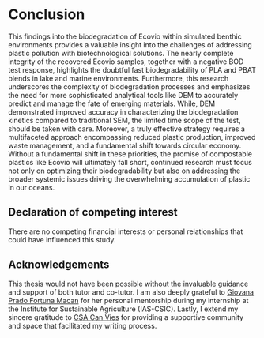 # Conclusion

This findings into the biodegradation of Ecovio\textregistered\ within simulated benthic environments provides a valuable insight into the challenges of addressing plastic pollution with biotechnological solutions. The nearly complete integrity of the recovered Ecovio\textregistered\ samples, together with a negative BOD test response, highlights the doubtful fast biodegradability of PLA and PBAT blends in lake and marine environments. Furthermore, this research underscores the complexity of biodegradation processes and emphasizes the need for more sophisticated analytical tools like DEM to accurately predict and manage the fate of emerging materials. While, DEM demonstrated improved accuracy in characterizing the biodegradation kinetics compared to traditional SEM, the limited time scope of the test, should be taken with care. Moreover, a truly effective strategy requires a multifaceted approach encompassing reduced plastic production, improved waste management, and a fundamental shift towards circular economy. Without a fundamental shift in these priorities, the promise of compostable plastics like Ecovio\textregistered\ will ultimately fall short, continued research must focus not only on optimizing their biodegradability but also on addressing the broader systemic issues driving the overwhelming accumulation of plastic in our oceans.

## Declaration of competing interest {.unlisted .unnumbered}

There are no competing financial interests or personal relationships that could have influenced this study.

## Acknowledgements {.unlisted .unnumbered}

This thesis would not have been possible without the invaluable guidance and support of both tutor and co-tutor. I am also deeply grateful to [Giovana Prado Fortuna Macan](https://orcid.org/0000-0002-3714-306X) for her personal mentorship during my internship at the Institute for Sustainable Agriculture (IAS-CSIC).  Lastly, I extend my sincere gratitude to [CSA Can Vies](https://canvies.org/) for providing a supportive community and space that facilitated my writing process.

